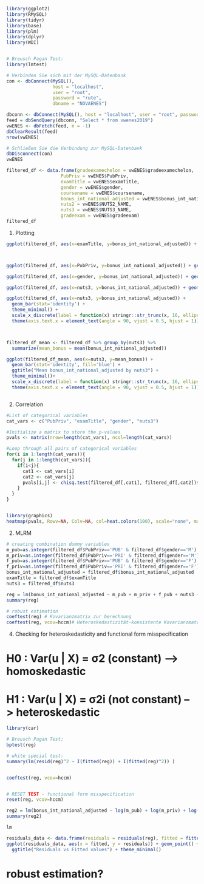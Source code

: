 
```r
library(ggplot2)
library(RMySQL)
library(tidyr)
library(base)
library(plm)
library(dplyr)
library(WDI)


# Breusch Pagan Test: 
library(lmtest)

```


```r
# Verbinden Sie sich mit der MySQL-Datenbank
con <- dbConnect(MySQL(),
                 host = "localhost",
                 user = "root",
                 password = "rute",
                 dbname = "NOVAENES")

dbconn <- dbConnect(MySQL(), host = "localhost", user = "root", password = "rute", dbname = "NOVAENES");
feed = dbSendQuery(dbconn, "Select * from vwenes2019")
vwENES <- dbFetch(feed, n = -1)
dbClearResult(feed)
nrow(vwENES)

# Schließen Sie die Verbindung zur MySQL-Datenbank
dbDisconnect(con)
vwENES
```

```r
filtered_df <- data.frame(gradeexamechelon = vwENES$gradeexamechelon,
                    PubPriv = vwENES$PubPriv,
                    examTitle = vwENES$examTitle,
                    gender = vwENES$gender,
                    coursename = vwENES$coursename,
                    bonus_int_national_adjusted = vwENES$bonus_int_national_adjusted,
                    nuts2 = vwENES$NUTS2_NAME,
                    nuts3 = vwENES$NUTS3_NAME, 
                    gradeexam = vwENES$gradeexam)
filtered_df
```

1. Plotting
```r
ggplot(filtered_df, aes(x=examTitle, y=bonus_int_national_adjusted)) + geom_boxplot() + facet_wrap(~gender)+ theme_minimal() +   scale_x_discrete(guide = guide_axis(n.dodge=3), label = function(x) stringr::str_trunc(x, 9, ellipsis=''))



ggplot(filtered_df, aes(x=PubPriv, y=bonus_int_national_adjusted)) + geom_boxplot() + theme_minimal()

ggplot(filtered_df, aes(x=gender, y=bonus_int_national_adjusted)) + geom_bar(stat='identity') + theme_minimal()

ggplot(filtered_df, aes(x=nuts3, y=bonus_int_national_adjusted)) + geom_bar(stat='identity') + theme_minimal()

ggplot(filtered_df, aes(x=nuts3, y=bonus_int_national_adjusted)) + 
  geom_bar(stat='identity') + 
  theme_minimal() + 
  scale_x_discrete(label = function(x) stringr::str_trunc(x, 16, ellipsis='')) +
  theme(axis.text.x = element_text(angle = 90, vjust = 0.5, hjust = 1))



filtered_df_mean <- filtered_df %>% group_by(nuts3) %>% 
  summarize(mean_bonus = mean(bonus_int_national_adjusted))

ggplot(filtered_df_mean, aes(x=nuts3, y=mean_bonus)) + 
  geom_bar(stat='identity', fill='blue') + 
  ggtitle("Mean bonus_int_national_adjusted by nuts3") +
  theme_minimal()+
  scale_x_discrete(label = function(x) stringr::str_trunc(x, 16, ellipsis='')) +
  theme(axis.text.x = element_text(angle = 90, vjust = 0.5, hjust = 1))



```

2. Correlation 
```r
#List of categorical variables
cat_vars <- c("PubPriv", "examTitle", "gender", "nuts3")

#Initialize a matrix to store the p-values
pvals <- matrix(nrow=length(cat_vars), ncol=length(cat_vars))

#Loop through all pairs of categorical variables
for(i in 1:length(cat_vars)){
  for(j in 1:length(cat_vars)){
    if(i<j){
      cat1 <- cat_vars[i]
      cat2 <- cat_vars[j]
      pvals[i,j] <- chisq.test(filtered_df[,cat1], filtered_df[,cat2])$p.value
    }
  }
}


library(graphics)
heatmap(pvals, Rowv=NA, Colv=NA, col=heat.colors(100), scale="none", margins=c(5,10))


```






2. MLRM 
```r
# creating combination dummy variables 
m_pub=as.integer(filtered_df$PubPriv=='PUB' & filtered_df$gender=='M')
m_priv=as.integer(filtered_df$PubPriv=='PRI' & filtered_df$gender=='M')
f_pub=as.integer(filtered_df$PubPriv=='PUB' & filtered_df$gender=='F')
f_priv=as.integer(filtered_df$PubPriv=='PRI' & filtered_df$gender=='F')
bonus_int_national_adjusted = filtered_df$bonus_int_national_adjusted
examTitle = filtered_df$examTitle
nuts3 = filtered_df$nuts3
```


```r
reg = lm(bonus_int_national_adjusted ~ m_pub + m_priv + f_pub + nuts3 + examTitle)
summary(reg)
```
```r
# robust estimation
coeftest(reg) # Kovarianzmatrix zur berechnung
coeftest(reg, vcov=hccm)# Heteroskedastizität-konsistente Kovarianzmatrix (HCCM) 
```








4. Checking for heteroskedasticity and functional form misspecification

# H0 : Var(u | X) = σ2 (constant) --> homoskedastic
# H1 : Var(u | X) = σ2i (not constant) --> heteroskedastic
```r
library(car)

# Breusch Pagan Test: 
bptest(reg)

# white special test: 
summary(lm(resid(reg)^2 ~ I(fitted(reg)) + I(fitted(reg)^2)) )


coeftest(reg, vcov=hccm)


# RESET TEST - functional form misspecification
reset(reg, vcov=hccm)

```
```r
reg2 = lm(bonus_int_national_adjusted ~ log(m_pub) + log(m_priv) + log(f_pub) + nuts3 + examTitle)
summary(reg2)

```




```r
lm
```


```r
residuals_data <- data.frame(residuals = residuals(reg), fitted = fitted(reg))
ggplot(residuals_data, aes(x = fitted, y = residuals)) + geom_point() + geom_hline(yintercept = 0) + 
  ggtitle("Residuals vs Fitted values") + theme_minimal()

```




# robust estimation?


